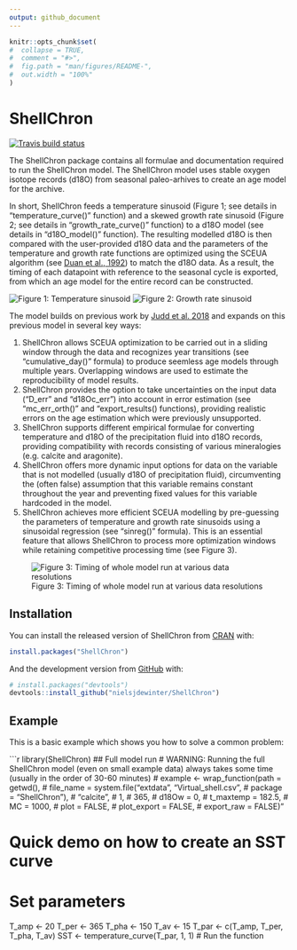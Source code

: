 ```yaml
---
output: github_document
---
```


<!-- README.md is generated from README.Rmd. Please edit that file -->

```r
knitr::opts_chunk$set(
#  collapse = TRUE,
#  comment = "#>",
#  fig.path = "man/figures/README-",
#  out.width = "100%"
)
```

# ShellChron

<!-- badges: start -->
[![Travis build status](https://travis-ci.com/nielsjdewinter/ShellChron.svg?branch=master)](https://travis-ci.com/nielsjdewinter/ShellChron)
<!-- badges: end -->

The ShellChron package contains all formulae and documentation required to run the ShellChron model.
The ShellChron model uses stable oxygen isotope records (d18O) from seasonal paleo-arhives to create an age model for the archive.

In short, ShellChron feeds a temperature sinusoid (Figure 1; see details in "temperature_curve()" function) and a skewed growth rate sinusoid (Figure 2; see details in "growth_rate_curve()" function) to a d18O model (see details in "d18O_model()" function).
The resulting modelled d18O is then compared with the user-provided d18O data and the parameters of the temperature and growth rate functions are optimized using the SCEUA algorithm (see [Duan et al., 1992](https://doi.org/10.1029/91WR02985)) to match the d18O data.
As a result, the timing of each datapoint with reference to the seasonal cycle is exported, from which an age model for the entire record can be constructed.

![Figure 1: Temperature sinusoid](SSTcurve.png)
![Figure 2: Growth rate sinusoid](GRcurve.png)

The model builds on previous work by [Judd et al. 2018](https://doi.org/10.1016/j.palaeo.2017.09.034) and expands on this previous model in several key ways:

1. ShellChron allows SCEUA optimization to be carried out in a sliding window through the data and recognizes year transitions (see "cumulative_day()" formula) to produce seemless age models through multiple years. Overlapping windows are used to estimate the reproducibility of model results.
2. ShellChron provides the option to take uncertainties on the input data ("D_err" and "d18Oc_err") into account in error estimation (see "mc_err_orth()" and "export_results() functions), providing realistic errors on the age estimation which were previously unsupported.
3. ShellChron supports different empirical formulae for converting temperature and d18O of the precipitation fluid into d18O records, providing compatibility with records consisting of various mineralogies (e.g. calcite and aragonite).
4. ShellChron offers more dynamic input options for data on the variable that is not modelled (usually d18O of precipitation fluid), circumventing the (often false) assumption that this variable remains constant throughout the year and preventing fixed values for this variable hardcoded in the model.
5. ShellChron achieves more efficient SCEUA modelling by pre-guessing the parameters of temperature and growth rate sinusoids using a sinusoidal regression (see "sinreg()" formula). This is an essential feature that allows ShellChron to process more optimization windows while retaining competitive processing time (see Figure 3).

![Figure 3: Timing of whole model run at various data resolutions](Timing.png)

## Installation

You can install the released version of ShellChron from [CRAN](https://CRAN.R-project.org) with:

``` r
install.packages("ShellChron")
```

And the development version from [GitHub](https://github.com/) with:

``` r
# install.packages("devtools")
devtools::install_github("nielsjdewinter/ShellChron")
```
## Example

This is a basic example which shows you how to solve a common problem:

```r
library(ShellChron)
## Full model run
# WARNING: Running the full ShellChron model (even on small example data) always takes some time (usually in the order of 30-60 minutes)
# example <- wrap_function(path = getwd(),
#  file_name = system.file("extdata", "Virtual_shell.csv",
#  package = "ShellChron"),
#  "calcite",
#  1,
#  365,
#  d18Ow = 0,
#  t_maxtemp = 182.5,
#  MC = 1000,
#  plot = FALSE,
#  plot_export = FALSE,
#  export_raw = FALSE)"

# Quick demo on how to create an SST curve
# Set parameters
T_amp <- 20
T_per <- 365
T_pha <- 150
T_av <- 15
T_par <- c(T_amp, T_per, T_pha, T_av)
SST <- temperature_curve(T_par, 1, 1) # Run the function
